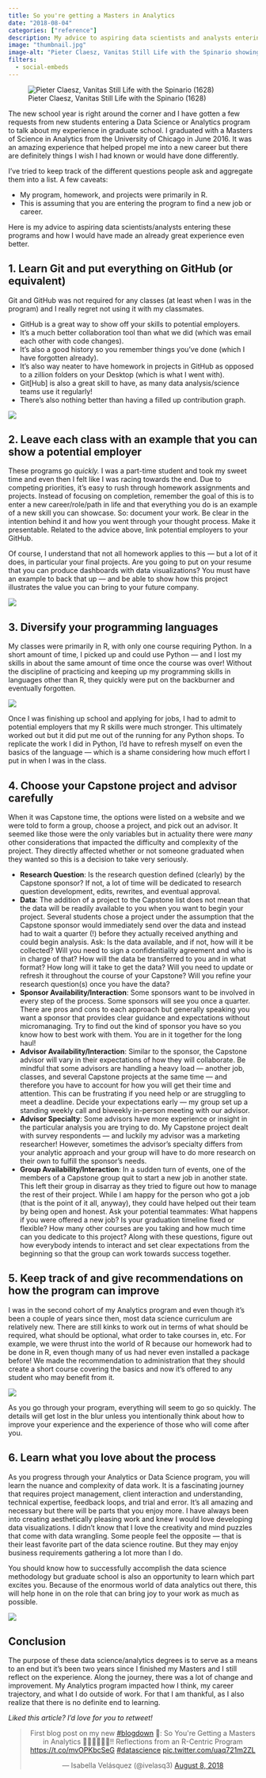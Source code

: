 ```yaml
---
title: So you're getting a Masters in Analytics
date: "2018-08-04"
categories: ["reference"]
description: My advice to aspiring data scientists and analysts entering these programs.
image: "thumbnail.jpg"
image-alt: "Pieter Claesz, Vanitas Still Life with the Spinario showing a still life with a book, statue, violin, skull, and other items arranged in a room."
filters:
  - social-embeds
---
```


![Pieter Claesz, Vanitas Still Life with the Spinario (1628)](thumbnail-wide.jpg){fig-alt="A still life with a book, statue, violin, skull, and other items arranged in a room"}

The new school year is right around the corner and I have gotten a few requests from new students entering a Data Science or Analytics program to talk about my experience in graduate school. I graduated with a Masters of Science in Analytics from the University of Chicago in June 2016. It was an amazing experience that helped propel me into a new career but there are definitely things I wish I had known or would have done differently.

I've tried to keep track of the different questions people ask and aggregate them into a list. A few caveats:

- My program, homework, and projects were primarily in R.
- This is assuming that you are entering the program to find a new job or career.

Here is my advice to aspiring data scientists/analysts entering these programs and how I would have made an already great experience even better.

## 1. Learn Git and put everything on GitHub (or equivalent)

Git and GitHub was not required for any classes (at least when I was in the program) and I really regret not using it with my classmates.

* GitHub is a great way to show off your skills to potential employers.
* It's a much better collaboration tool than what we did (which was email each other with code changes).
* It's also a good history so you remember things you've done (which I have forgotten already).
* It's also way neater to have homework in projects in GitHub as opposed to a zillion folders on your Desktop (which is what I went with).
* Git[Hub] is also a great skill to have, as many data analysis/science teams use it regularly!
* There's also nothing better than having a filled up contribution graph.

![](images/commit.png){fig-align="center" fig-alt="Character from Napolean Dynamite saying Created repo and made an initial commit, so I guess you could say things are getting pretty serious."}

## 2. Leave each class with an example that you can show a potential employer

These programs go *quickly.* I was a part-time student and took my sweet time and even then I felt like I was racing towards the end. Due to competing priorities, it's easy to rush through homework assignments and projects. Instead of focusing on completion, remember the goal of this is to enter a new career/role/path in life and that everything you do is an example of a new skill you can showcase. So: document your work. Be clear in the intention behind it and how you went through your thought process. Make it presentable. Related to the advice above, link potential employers to your GitHub.

Of course, I understand that not all homework applies to this — but a lot of it does, in particular your final projects. Are you going to put on your resume that you can produce dashboards with data visualizations? You must have an example to back that up — and be able to show how this project illustrates the value you can bring to your future company.

![](images/ready.gif){fig-align="center" fig-alt="Jamie from Outlander saying, I'm here and I'm ready."}

## 3. Diversify your programming languages

My classes were primarily in R, with only one course requiring Python. In a short amount of time, I picked up and could use Python — and I lost my skills in about the same amount of time once the course was over! Without the discipline of practicing and keeping up my programming skills in languages other than R, they quickly were put on the backburner and eventually forgotten.

![](images/speak.jpg){fig-align="center" fig-alt="Ron Burgundy saying You know I dont speak Python In R please."}

Once I was finishing up school and applying for jobs, I had to admit to potential employers that my R skills were much stronger. This ultimately worked out but it did put me out of the running for any Python shops. To replicate the work I did in Python, I'd have to refresh myself on even the basics of the language — which is a shame considering how much effort I put in when I was in the class.

## 4. Choose your Capstone project and advisor carefully

When it was Capstone time, the options were listed on a website and we were told to form a group, choose a project, and pick out an advisor. It seemed like those were the only variables but in actuality there were *many* other considerations that impacted the difficulty and complexity of the project. They directly affected whether or not someone graduated when they wanted so this is a decision to take very seriously.

- **Research Question**: Is the research question defined (clearly) by the Capstone sponsor? If not, a lot of time will be dedicated to research question development, edits, rewrites, and eventual approval.
- **Data**: The addition of a project to the Capstone list does not mean that the data will be readily available to you when you want to begin your project. Several students chose a project under the assumption that the Capstone sponsor would immediately send over the data and instead had to wait a quarter (!) before they actually received anything and could begin analysis. Ask: Is the data available, and if not, how will it be collected? Will you need to sign a confidentiality agreement and who is in charge of that? How will the data be transferred to you and in what format? How long will it take to get the data? Will you need to update or refresh it throughout the course of your Capstone? Will you refine your research question(s) once you have the data?
- **Sponsor Availability/Interaction**: Some sponsors want to be involved in every step of the process. Some sponsors will see you once a quarter. There are pros and cons to each approach but generally speaking you want a sponsor that provides clear guidance and expectations without micromanaging. Try to find out the kind of sponsor you have so you know how to best work with them. You are in it together for the long haul!
- **Advisor Availability/Interaction**: Similar to the sponsor, the Capstone advisor will vary in their expectations of how they will collaborate. Be mindful that some advisors are handling a heavy load — another job, classes, and several Capstone projects at the same time — and therefore you have to account for how you will get their time and attention. This can be frustrating if you need help or are struggling to meet a deadline. Decide your expectations early — my group set up a standing weekly call and biweekly in-person meeting with our advisor.
- **Advisor Specialty**: Some advisors have more experience or insight in the particular analysis you are trying to do. My Capstone project dealt with survey respondents — and luckily my advisor was a marketing researcher! However, sometimes the advisor's specialty differs from your analytic approach and your group will have to do more research on their own to fulfill the sponsor's needs.
- **Group Availability/Interaction**: In a sudden turn of events, one of the members of a Capstone group quit to start a new job in another state. This left their group in disarray as they tried to figure out how to manage the rest of their project. While I am happy for the person who got a job (that is the point of it all, anyway), they could have helped out their team by being open and honest. Ask your potential teammates: What happens if you were offered a new job? Is your graduation timeline fixed or flexible? How many other courses are you taking and how much time can you dedicate to this project? Along with these questions, figure out how everybody intends to interact and set clear expectations from the beginning so that the group can work towards success together.

## 5. Keep track of and give recommendations on how the program can improve

I was in the second cohort of my Analytics program and even though it's been a couple of years since then, most data science curriculum are relatively new. There are still kinks to work out in terms of what should be required, what should be optional, what order to take courses in, etc. For example, we were thrust into the world of R because our homework had to be done in R, even though many of us had never even installed a package before! We made the recommendation to administration that they should create a short course covering the basics and now it's offered to any student who may benefit from it.

![](images/help.gif){fig-align="center" fig-alt="Tom Cruise saying Help me help you."}

As you go through your program, everything will seem to go so quickly. The details will get lost in the blur unless you intentionally think about how to improve your experience and the experience of those who will come after you.

## 6. Learn what you love about the process

As you progress through your Analytics or Data Science program, you will learn the nuance and complexity of data work. It is a fascinating journey that requires project management, client interaction and understanding, technical expertise, feedback loops, and trial and error. It's all amazing and necessary but there will be parts that you enjoy more. I have always been into creating aesthetically pleasing work and knew I would love developing data visualizations. I didn't know that I love the creativity and mind puzzles that come with data wrangling. Some people feel the opposite — that is their least favorite part of the data science routine. But they may enjoy business requirements gathering a lot more than I do.

You should know how to successfully accomplish the data science methodology but graduate school is also an opportunity to learn which part excites you. Because of the enormous world of data analytics out there, this will help hone in on the role that can bring joy to your work as much as possible.

![](images/data.gif){fig-alt="Data from Star Trek playing with a cat" fig-align="center"}

## Conclusion

The purpose of these data science/analytics degrees is to serve as a means to an end but it's been two years since I finished my Masters and I still reflect on the experience. Along the journey, there was a lot of change and improvement. My Analytics program impacted how I think, my career trajectory, and what I do outside of work. For that I am thankful, as I also realize that there is no definite end to learning.

*Liked this article? I'd love for you to retweet!*

<center>

<blockquote class="twitter-tweet"><p lang="en" dir="ltr">First blog post on my new <a href="https://twitter.com/hashtag/blogdown?src=hash&amp;ref_src=twsrc%5Etfw">#blogdown</a> 🎉: So You&#39;re Getting a Masters in Analytics 👩🏽‍🎓👨🏽‍🎓‼️ Reflections from an R-Centric Program <a href="https://t.co/mvOPKbcSeG">https://t.co/mvOPKbcSeG</a> <a href="https://twitter.com/hashtag/datascience?src=hash&amp;ref_src=twsrc%5Etfw">#datascience</a> <a href="https://t.co/uaq721m2ZL">pic.twitter.com/uaq721m2ZL</a></p>&mdash; Isabella Velásquez (@ivelasq3) <a href="https://twitter.com/ivelasq3/status/1027200743030149122?ref_src=twsrc%5Etfw">August 8, 2018</a></blockquote> <script async src="https://platform.twitter.com/widgets.js" charset="utf-8"></script> 

</center>
